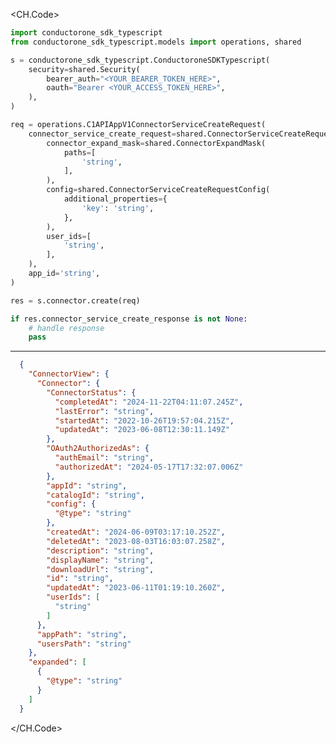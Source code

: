 
<CH.Code>
```python Create.py
import conductorone_sdk_typescript
from conductorone_sdk_typescript.models import operations, shared

s = conductorone_sdk_typescript.ConductoroneSDKTypescript(
    security=shared.Security(
        bearer_auth="<YOUR_BEARER_TOKEN_HERE>",
        oauth="Bearer <YOUR_ACCESS_TOKEN_HERE>",
    ),
)

req = operations.C1APIAppV1ConnectorServiceCreateRequest(
    connector_service_create_request=shared.ConnectorServiceCreateRequest(
        connector_expand_mask=shared.ConnectorExpandMask(
            paths=[
                'string',
            ],
        ),
        config=shared.ConnectorServiceCreateRequestConfig(
            additional_properties={
                'key': 'string',
            },
        ),
        user_ids=[
            'string',
        ],
    ),
    app_id='string',
)

res = s.connector.create(req)

if res.connector_service_create_response is not None:
    # handle response
    pass
```
---

```json Example Response
  {
    "ConnectorView": {
      "Connector": {
        "ConnectorStatus": {
          "completedAt": "2024-11-22T04:11:07.245Z",
          "lastError": "string",
          "startedAt": "2022-10-26T19:57:04.215Z",
          "updatedAt": "2023-06-08T12:30:11.149Z"
        },
        "OAuth2AuthorizedAs": {
          "authEmail": "string",
          "authorizedAt": "2024-05-17T17:32:07.006Z"
        },
        "appId": "string",
        "catalogId": "string",
        "config": {
          "@type": "string"
        },
        "createdAt": "2024-06-09T03:17:10.252Z",
        "deletedAt": "2023-08-03T16:03:07.258Z",
        "description": "string",
        "displayName": "string",
        "downloadUrl": "string",
        "id": "string",
        "updatedAt": "2023-06-11T01:19:10.260Z",
        "userIds": [
          "string"
        ]
      },
      "appPath": "string",
      "usersPath": "string"
    },
    "expanded": [
      {
        "@type": "string"
      }
    ]
  }
```
</CH.Code>
